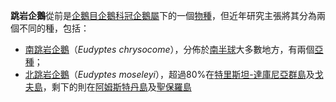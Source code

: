 '''跳岩企鵝'''從前是[[企鵝目|企鵝目]][[企鵝科|企鵝科]][[冠企鵝屬|冠企鵝屬]]下的一個[[物種|物種]]，但近年研究主張將其分為兩個不同的種，包括：
* [[南跳岩企鵝|南跳岩企鵝]]（''Eudyptes chrysocome''），分佈於[[南半球|南半球]]大多數地方，有兩個[[亞種|亞種]]；
* [[北跳岩企鵝|北跳岩企鵝]]（''Eudyptes moseleyi''），超過80%在[[特里斯坦-達庫尼亞群島|特里斯坦-達庫尼亞群島]]及[[戈夫島|戈夫島]]，剩下的則在[[阿姆斯特丹島|阿姆斯特丹島]]及[[聖保羅島|聖保羅島]]

{{企鹅}}

{{消歧義|cat=四字物種消歧義}}